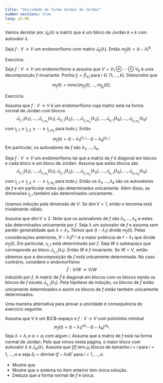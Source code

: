 ```yaml
--- 
title: "Unicidade da forma normal de Jordan"
number-sections: true
lang: pt-BR
--- 
```

Vamos denotar por $J_k(\lambda)$ a matriz que é um bloco de Jordan $k\times k$ com autovalor $\lambda$.

:::{#lem-}
Seja $f:V\to V$ um endomorfismo com matriz $J_{k}(\lambda)$. Então $m_f(t)=(t-\lambda)^k$.
:::


:::{.proof}
Exercício.
:::


:::{#exr-}
Seja $f:V\to V$ um endomorfismo e assuma que $V=V_1\oplus \cdots \oplus V_k$ é uma decomposição $f$-invariante. Ponha $f_i=f|_{V_i}$ para $i\in\{1,\ldots,k\}$. Demonstre que
$$
m_f(t)=\mbox{mmc}(m_{f_1}(t),\ldots,m_{f_k}(t)).
$$
:::


:::{.proof}
Exercício.
:::


:::{#cor-}
Assuma que $f:V\to V$ é um endomorfismo cuja matriz está na forma normal de Jordan com blocos
$$
J_{i_{1,1}}(\lambda_1),\ldots,J_{i_{1,m_1}}(\lambda_1), J_{i_{2,1}}(\lambda_2),\ldots, J_{i_{2,m_2}}(\lambda_2),
\ldots,J_{i_{k,1}}(\lambda_k),\ldots, J_{i_{k,m_k}}(\lambda_k)
$$
com $i_{j,1}\geq i_{j,2}\geq\cdots \geq i_{j,m_j}$ para todo $j$. Então
$$
m_f(t)=(t-\lambda_1)^{i_{1,1}}\cdots (t-\lambda_k)^{i_{k,1}}.
$$
Em particular, os autovalores de $f$ são $\lambda_1,\ldots,\lambda_k$.
:::


:::{#thm-}
Seja $f:V\to V$ um endomorfismo tal que a matriz de $f$ é diagonal em blocos e cada bloco é um bloco de Jordan. Assuma que estes blocos são
$$
J_{i_{1,1}}(\lambda_1),\ldots,J_{i_{1,m_1}}(\lambda_1), J_{i_{2,1}}(\lambda_2),\ldots, J_{i_{2,m_2}}(\lambda_2),
\ldots,J_{i_{k,1}}(\lambda_k),\ldots, J_{i_{k,m_k}}(\lambda_k)
$$
com $i_{j,1}\geq i_{j,2}\geq\cdots \geq i_{j,m_j}$ para todo $j$. Então os $\lambda_1,\ldots,\lambda_k$ são os autovalores de $f$ e em particular estes são determinados unicamente. Além disso, as dimensões $i_{j,l}$ também são determinados unicamente.
:::


:::{.proof}
Usamos indução pela dimensão de $V$. Se $\dim V=1$, então o teorema estã trivialmente válido.

Assuma que $\dim V\geq 2$. Note que os autovalores de $f$ são $\lambda_1,\ldots,\lambda_k$ e estes são determinados unicamente por $f$. Seja $\lambda$ um autovalor de $f$ e assuma sem perder generalidade que $\lambda=\lambda_1$.  Temos que $(t-\lambda_1)$ divide $m_f(t)$. Pelas considerações anteriores, $(t-\lambda_1)^{i_{1,1}}$ é a maior potência de $t-\lambda_1$ que divide $m_f(t)$. Em particular, $i_{1,1}$ estã determinado por $f$. Seja $W$ o subespaço que corresponde ao bloco $J_{i_{1,1}}(\lambda_1)$. Então $W$ é $f$-invariante. Se $W=V$, então obtemos que a decomposição de $f$ está unicamente determinada. No caso contrário,  considere o endomorfismo
$$
\bar f:V/W\to V/W
$$
induzido por $f$. A matriz de $\bar f$ é diagonal em blocos com os blocos sendo os blocos de $f$ exceto $J_{i_{1,1}}(\lambda_1)$. Pela hipótese da indução, os blocos de $\bar f$ estão unicamente determinados e assim os blocos de $f$ estão também unicamente determinados.

:::

Uma maneira alternativa para provar a unicidade é consequência do exercício seguinte.

:::{#exr-}
Assuma que $V$ é um $\C$-espaço e $f:V\to V$ com polinômio minimal
$$
m_f(t) = (t-\lambda_1)^{\alpha_1}\cdots (t-\lambda_k)^{\alpha_k}.
$$
Seja $\lambda=\lambda_i$ e $\alpha=\alpha_i$ com algum $i$. Assuma que a matriz de $f$ está na forma normal de Jordan. Pelo que vimos nesta página, o maior bloco com autovalor $\lambda$ é $J_\alpha(\lambda)$. Assuma que $[f]$ tem $\mu_i$ blocos de tamanho $i\times i$ para $i=1,\ldots,\alpha$ e seja $\delta_i=\dim\ker(f-\lambda\mbox{id})^i$ para $i=1,\ldots,\alpha$.


 -  Mostre que
\begin{align*}
\mu_1+\mu_2+\mu_3+\cdots +\mu_{\alpha-1}+\mu_\alpha&=\delta_1\\
\mu_1+2\mu_2+2\mu_3+\cdots +2\mu_{\alpha-1}+2\mu_\alpha&=\delta_2\\
\mu_1+2\mu_2+3\mu_3+\cdots +3\mu_{\alpha-1}+3\mu_\alpha&=\delta_3\\
&\vdots\\
\mu_1+2\mu_2+3\mu_3+\cdots +(\alpha-1)\mu_{\alpha-1}+(\alpha-1)\mu_\alpha&=\delta_1\\
\mu_1+2\mu_2+3\mu_3+\cdots +(\alpha-1)\mu_{\alpha-1}+r\mu_\alpha&=\delta_1.
\end{align*}
 -  Mostre que o sistema no item anterior tem única solução.
 -  Deduza que a forma normal de $f$ é única.

:::

